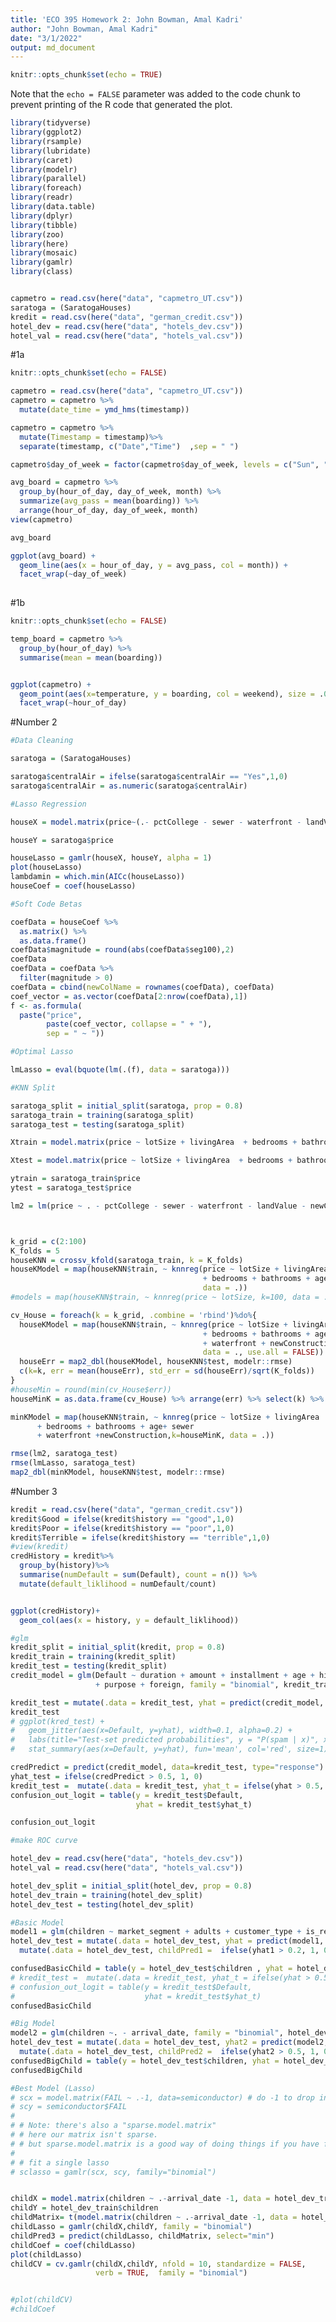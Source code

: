 ```yaml
---
title: 'ECO 395 Homework 2: John Bowman, Amal Kadri'
author: "John Bowman, Amal Kadri"
date: "3/1/2022"
output: md_document
---
```


```r
knitr::opts_chunk$set(echo = TRUE)
```

Note that the `echo = FALSE` parameter was added to the code chunk to prevent printing of the R code that generated the plot.

```r
library(tidyverse)
library(ggplot2)
library(rsample)
library(lubridate)
library(caret)
library(modelr)
library(parallel)
library(foreach)
library(readr)
library(data.table)
library(dplyr)
library(tibble)
library(zoo)
library(here)
library(mosaic)
library(gamlr)
library(class)


capmetro = read.csv(here("data", "capmetro_UT.csv"))
saratoga = (SaratogaHouses)
kredit = read.csv(here("data", "german_credit.csv"))
hotel_dev = read.csv(here("data", "hotels_dev.csv"))
hotel_val = read.csv(here("data", "hotels_val.csv"))
```
#1a
```r
knitr::opts_chunk$set(echo = FALSE)

capmetro = read.csv(here("data", "capmetro_UT.csv"))
capmetro = capmetro %>%
  mutate(date_time = ymd_hms(timestamp))

capmetro = capmetro %>% 
  mutate(Timestamp = timestamp)%>%
  separate(timestamp, c("Date","Time")  ,sep = " ")

capmetro$day_of_week = factor(capmetro$day_of_week, levels = c("Sun", "Mon", "Tue", "Wed", "Thu", "Fri", "Sat"))

avg_board = capmetro %>% 
  group_by(hour_of_day, day_of_week, month) %>% 
  summarize(avg_pass = mean(boarding)) %>% 
  arrange(hour_of_day, day_of_week, month)
view(capmetro)

avg_board

ggplot(avg_board) +
  geom_line(aes(x = hour_of_day, y = avg_pass, col = month)) + 
  facet_wrap(~day_of_week)
  
```

#1b
```r

knitr::opts_chunk$set(echo = FALSE)

temp_board = capmetro %>%
  group_by(hour_of_day) %>%
  summarise(mean = mean(boarding))


ggplot(capmetro) +
  geom_point(aes(x=temperature, y = boarding, col = weekend), size = .05) +
  facet_wrap(~hour_of_day)
```

#Number 2
```r
#Data Cleaning

saratoga = (SaratogaHouses)

saratoga$centralAir = ifelse(saratoga$centralAir == "Yes",1,0)
saratoga$centralAir = as.numeric(saratoga$centralAir)

#Lasso Regression

houseX = model.matrix(price~(.- pctCollege - sewer - waterfront - landValue - newConstruction -heating - fuel- sewer)^2, data = saratoga)[,-1] 

houseY = saratoga$price

houseLasso = gamlr(houseX, houseY, alpha = 1)
plot(houseLasso)
lambdamin = which.min(AICc(houseLasso))
houseCoef = coef(houseLasso)

#Soft Code Betas

coefData = houseCoef %>% 
  as.matrix() %>%
  as.data.frame()
coefData$magnitude = round(abs(coefData$seg100),2)
coefData
coefData = coefData %>%
  filter(magnitude > 0)
coefData = cbind(newColName = rownames(coefData), coefData)
coef_vector = as.vector(coefData[2:nrow(coefData),1])
f <- as.formula(
  paste("price", 
        paste(coef_vector, collapse = " + "), 
        sep = " ~ "))

#Optimal Lasso

lmLasso = eval(bquote(lm(.(f), data = saratoga)))

#KNN Split

saratoga_split = initial_split(saratoga, prop = 0.8)
saratoga_train = training(saratoga_split)
saratoga_test = testing(saratoga_split)

Xtrain = model.matrix(price ~ lotSize + livingArea  + bedrooms + bathrooms + age + sewer + waterfront + newConstruction, data=saratoga_train)

Xtest = model.matrix(price ~ lotSize + livingArea  + bedrooms + bathrooms + age + sewer + waterfront + newConstruction, data=saratoga_test)

ytrain = saratoga_train$price
ytest = saratoga_test$price

lm2 = lm(price ~ . - pctCollege - sewer - waterfront - landValue - newConstruction, data=saratoga_train)



k_grid = c(2:100)
K_folds = 5
houseKNN = crossv_kfold(saratoga_train, k = K_folds)
houseKModel = map(houseKNN$train, ~ knnreg(price ~ lotSize + livingArea 
                                           + bedrooms + bathrooms + age, k= 20,
                                           data = .))
#models = map(houseKNN$train, ~ knnreg(price ~ lotSize, k=100, data = ., use.all=FALSE))

cv_House = foreach(k = k_grid, .combine = 'rbind')%do%{
  houseKModel = map(houseKNN$train, ~ knnreg(price ~ lotSize + livingArea 
                                           + bedrooms + bathrooms + age + sewer
                                           + waterfront + newConstruction, k=k,
                                           data = ., use.all = FALSE))
  houseErr = map2_dbl(houseKModel, houseKNN$test, modelr::rmse)
  c(k=k, err = mean(houseErr), std_err = sd(houseErr)/sqrt(K_folds))
}
#houseMin = round(min(cv_House$err))
houseMinK = as.data.frame(cv_House) %>% arrange(err) %>% select(k) %>% head(1) %>% as.numeric()

minKModel = map(houseKNN$train, ~ knnreg(price ~ lotSize + livingArea 
      + bedrooms + bathrooms + age+ sewer
      + waterfront +newConstruction,k=houseMinK, data = .))

rmse(lm2, saratoga_test)
rmse(lmLasso, saratoga_test)
map2_dbl(minKModel, houseKNN$test, modelr::rmse)

```

#Number 3
```r
kredit = read.csv(here("data", "german_credit.csv"))
kredit$Good = ifelse(kredit$history == "good",1,0)
kredit$Poor = ifelse(kredit$history == "poor",1,0)
kredit$Terrible = ifelse(kredit$history == "terrible",1,0)
#view(kredit)
credHistory = kredit%>%
  group_by(history)%>%
  summarise(numDefault = sum(Default), count = n()) %>%
  mutate(default_liklihood = numDefault/count)


ggplot(credHistory)+
  geom_col(aes(x = history, y = default_liklihood))

#glm
kredit_split = initial_split(kredit, prop = 0.8)
kredit_train = training(kredit_split)
kredit_test = testing(kredit_split)
credit_model = glm(Default ~ duration + amount + installment + age + history 
                   + purpose + foreign, family = "binomial", kredit_train)

kredit_test = mutate(.data = kredit_test, yhat = predict(credit_model, kredit_test, type='response'))
kredit_test
# ggplot(kred_test) + 
#   geom_jitter(aes(x=Default, y=yhat), width=0.1, alpha=0.2) + 
#   labs(title="Test-set predicted probabilities", y = "P(spam | x)", x="Spam?") + 
#   stat_summary(aes(x=Default, y=yhat), fun='mean', col='red', size=1)

credPredict = predict(credit_model, data=kredit_test, type="response")
yhat_test = ifelse(credPredict > 0.5, 1, 0)
kredit_test =  mutate(.data = kredit_test, yhat_t = ifelse(yhat > 0.5, 1, 0))
confusion_out_logit = table(y = kredit_test$Default,
                            yhat = kredit_test$yhat_t)

confusion_out_logit

#make ROC curve

```

```r
hotel_dev = read.csv(here("data", "hotels_dev.csv"))
hotel_val = read.csv(here("data", "hotels_val.csv"))

hotel_dev_split = initial_split(hotel_dev, prop = 0.8)
hotel_dev_train = training(hotel_dev_split)
hotel_dev_test = testing(hotel_dev_split)

#Basic Model
model1 = glm(children ~ market_segment + adults + customer_type + is_repeated_guest, family = "binomial", hotel_dev_train)
hotel_dev_test = mutate(.data = hotel_dev_test, yhat = predict(model1, hotel_dev_test, type='response')) %>% 
  mutate(.data = hotel_dev_test, childPred1 =  ifelse(yhat1 > 0.2, 1, 0))

confusedBasicChild = table(y = hotel_dev_test$children , yhat = hotel_dev_test$childPred)
# kredit_test =  mutate(.data = kredit_test, yhat_t = ifelse(yhat > 0.5, 1, 0))
# confusion_out_logit = table(y = kredit_test$Default,
#                             yhat = kredit_test$yhat_t)
confusedBasicChild

#Big Model
model2 = glm(children ~. - arrival_date, family = "binomial", hotel_dev_train)
hotel_dev_test = mutate(.data = hotel_dev_test, yhat2 = predict(model2, hotel_dev_test, type='response')) %>% 
  mutate(.data = hotel_dev_test, childPred2 =  ifelse(yhat2 > 0.5, 1, 0))
confusedBigChild = table(y = hotel_dev_test$children, yhat = hotel_dev_test$childPred2)
confusedBigChild

#Best Model (Lasso)
# scx = model.matrix(FAIL ~ .-1, data=semiconductor) # do -1 to drop intercept!
# scy = semiconductor$FAIL
# 
# # Note: there's also a "sparse.model.matrix"
# # here our matrix isn't sparse.
# # but sparse.model.matrix is a good way of doing things if you have factors.
# 
# # fit a single lasso
# sclasso = gamlr(scx, scy, family="binomial")


childX = model.matrix(children ~ .-arrival_date -1, data = hotel_dev_train)
childY = hotel_dev_train$children
childMatrix= t(model.matrix(children ~ .-arrival_date -1, data = hotel_dev_test))
childLasso = gamlr(childX,childY, family = "binomial")
childPred3 = predict(childLasso, childMatrix, select="min")
childCoef = coef(childLasso)
plot(childLasso)
childCV = cv.gamlr(childX,childY, nfold = 10, standardize = FALSE,
                   verb = TRUE,  family = "binomial")


#plot(childCV)
#childCoef

```

